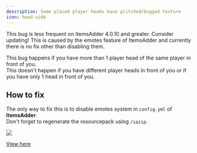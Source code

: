 ```yaml
---
description: Some placed player heads have glitched/bugged texture
icon: head-side
---
```


<Note>
This bug is less frequent on ItemsAdder 4.0.10 and greater. Consider updating!
</Note>



<Note>
This is caused by the emotes feature of ItemsAdder and currently there is no fix other than disabling them.
</Note>


This bug happens if you have more than 1 player head of the same player in front of you.\
This doesn't happen if you have different player heads in front of you or if you have only 1 head in front of you.

## How to fix

The only way to fix this is to disable emotes system in `config.yml` of **ItemsAdder**.\
Don't forget to regenerate the resourcepack using `/iazip`.

![](</assets/images/image (52).png>)


[View here](https://youtu.be/Gn7uzcSmjmU)

